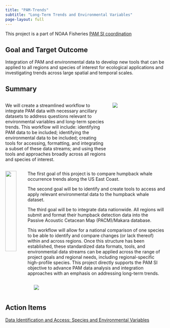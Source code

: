 ```yaml
---
title: "PAM-Trends"
subtitle: "Long-Term Trends and Environmental Variables"
page-layout: full
---
```

This project is a part of NOAA Fisheries [PAM SI coordination](https://nmfs-ost.github.io/PAM_National_Network/content/SI%20coord/SI_Coordination.html)

## Goal and Target Outcome

Integration of PAM and environmental data to develop new tools that can be applied to all regions and species of interest for ecological applications and investigating trends across large spatial and temporal scales.

## Summary


:::::::::::::: {.columns}
::: {.column width="60%"}

We will create a streamlined workflow to integrate PAM data with necessary ancillary datasets to address questions relevant to environmental variables and long-term species trends. This workflow will include: identifying PAM data to be included; identifying the environmental data to be included; creating tools for accessing, formatting, and integrating a subset of these data streams; and using these tools and approaches broadly across all regions and species of interest.

:::
::: {.column width="30%"} 

![](/content/images/humpback_whale.2.png)

:::
::::::::::::::


:::::::::::::: {.columns}
::: {.column width="10%"}

![](/content/images/PAMmooredbuoy.png){width=84%}

:::
::: {.column width="88%"} 

The first goal of this project is to compare humpback whale occurrence trends along the US East Coast. 

The second goal will be to identify and create tools to access and apply relevant environmental data to the humpback whale dataset.

The third goal will be to integrate data nationwide. All regions will submit and format their humpback detection data into the Passive Acoustic Cetacean Map (PACM)/Makara database.

This workflow will allow for a national comparison of one species to be able to identify and compare changes (or lack thereof) within and across regions. Once this structure has been established, these standardized data formats, tools, and environmental data streams can be applied across the range of project goals and regional needs, including regional-specific high-profile species. This project directly supports the PAM SI objective to advance PAM data analysis and integration approaches with an emphasis on addressing long-term trends.

:::
::::::::::::::

:::::::::::::: {.columns}
::: {.column width="15%"}

:::
::: {.column width="70%"} 

![](/content/images/namerica2.cf.gif)

:::
::: {.column width="15%"} 

:::
::::::::::::::

## Action Items

[Data Identification and Access: Species and Environmental Variables](https://nmfs-ost.github.io/PAM-Trends/content/dataID.html)
